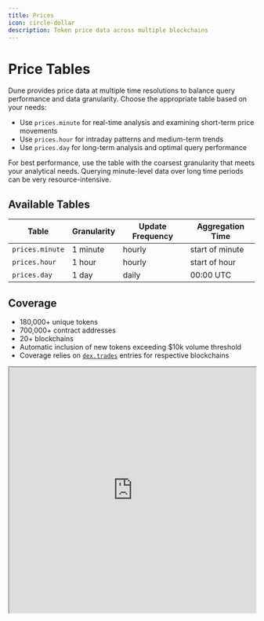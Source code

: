 ```yaml
---
title: Prices
icon: circle-dollar
description: Token price data across multiple blockchains
---
```


# Price Tables

Dune provides price data at multiple time resolutions to balance query performance and data granularity. Choose the appropriate table based on your needs:

- Use `prices.minute` for real-time analysis and examining short-term price movements
- Use `prices.hour` for intraday patterns and medium-term trends
- Use `prices.day` for long-term analysis and optimal query performance

For best performance, use the table with the coarsest granularity that meets your analytical needs. Querying minute-level data over long time periods can be very resource-intensive.

## Available Tables

| Table           | Granularity | Update Frequency | Aggregation Time |
| --------------- | ----------- | ---------------- | ---------------- |
| `prices.minute` | 1 minute    | hourly           | start of minute  |
| `prices.hour`   | 1 hour      | hourly           | start of hour    |
| `prices.day`    | 1 day       | daily            | 00:00 UTC        |

## Coverage

- 180,000+ unique tokens
- 700,000+ contract addresses
- 20+ blockchains
- Automatic inclusion of new tokens exceeding $10k volume threshold
- Coverage relies on [`dex.trades`](/data-catalog/curated/evm/DEX/dex-trades) entries for respective blockchains

<iframe
  src="https://dune.com/embeds/4239607/7131816/"
  width="100%"
  height="500px"
/>

For anything not covered in the `prices.day`, `prices.hour` or `prices.minute` tables, you can use the legacy tables: `prices.usd`, `prices.usd_daily`, and `prices.usd_latest`. There we keep a historical record of prices for ~2,800 tokens that extends beyond our current dex.trades coverage.

<CardGroup cols={1}>
  <Card
    title="Check Price Coverage"
    href="https://dune.com/dune/does-dune-have-price-for-token"
    icon="magnifying-glass"
  >
    You can test the coverage of prices.day, prices.hour, and prices.minute
    tables on this dashboard.
  </Card>
</CardGroup>

## Schema

All price tables share the following schema:

| Column             | Type        | Description                                                                      |
| ------------------ | ----------- | -------------------------------------------------------------------------------- |
| `contract_address` | _varbinary_ | Token identifier (ERC20 contract address, Solana mint address, 0x00..00 for natives) |
| `blockchain`       | _varchar_   | Network identifier                                                               |
| `symbol`           | _varchar_   | Token symbol                                                                     |
| `price`            | _double_    | USD price                                                                        |
| `timestamp`        | _timestamp_ | timestamp (start of minute, hour, or day)                                        |

## Technical Notes

- Prices are calculated independently per blockchain
- Prices are aggregated across all liquidity pools per blockchain
- Token identification requires both `contract_address` AND `blockchain`
- `symbol` is not unique - do not use for token identification
- if there is no trades for a token, we use the last available price and carry it forward until there is new trade data

## Methodology

Dune's price data is derived primarily from DEX trading activity captured in [`dex.trades`](/data-catalog/curated/evm/DEX/dex-trades), providing broad coverage across 180,000+ tokens and 20+ blockchains. The data undergoes rigorous processing including volume filtering, outlier removal, and VWAP calculations to ensure accuracy and reliability. This methodology enables automatic price tracking for any token that achieves meaningful trading volume (>$10k), while maintaining data quality through statistical controls.
Despite comprehensive internal testing and measures to prevent data errors, it's possible for prices to be inaccurate due to outlier trades (arbitrage, hacks etc.) which can skew the data. If you happen to notice a price error, please open an issue on [GitHub](https://github.com/duneanalytics/spellbook/issues).

### Step 1: Importing Trusted Token Prices

Dune sources trusted token prices from [Coin Paprika](https://coinpaprika.com/). These prices:

- Cover major tokens that are defined in the `prices.trusted_tokens` table
- Serve as base prices for calculating prices of other tokens traded against them in DEX pairs

### Step 2: DEX-Derived Prices

For details on how Dune processes DEX trade data to derive accurate token prices, see the [DEX Trade Processing](/data-catalog/curated/evm/DEX/dex-trades):

- We start by collecting raw trading data from the `dex.trades` table
- We calculate prices for trading pairs where one token is from our trusted token list
- The data then goes through our processing pipeline which:
  - Excludes trades with less than $10,000 USD in total volume
  - Takes the median price from each block to reduce outlier impact
  - Calculates USD prices using our trusted token prices as reference
  - Applies volume-weighted averaging (VWAP) for each time interval
  - Filters out extreme price movements exceeding 1000% from previous period
  - Uses forward-filling to handle periods without valid trades

### Example

For a USDC/TOKEN pair:

1. Get USDC price from trusted tokens
2. Use DEX trade `amount_usd` = amount_token \* trusted_token_price
3. Apply processing pipeline to calculate final TOKEN price

## Legacy Tables

The following tables are maintained for historical compatibility but we no longer add tokens to them.

- `prices.usd`
- `prices.usd_daily`
- `prices.usd_latest`
